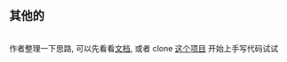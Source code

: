 
## 其他的

\
作者整理一下思路, 可以先看看[文档](/docs.html), 或者 clone [这个项目](https://github.com/Dissme/Dissme.github.io) 开始上手写代码试试
